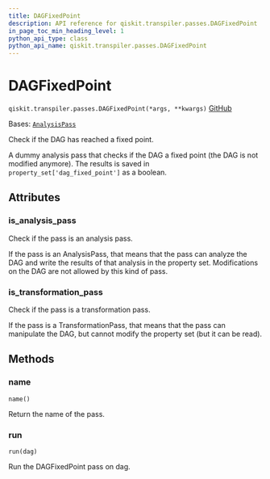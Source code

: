 ```yaml
---
title: DAGFixedPoint
description: API reference for qiskit.transpiler.passes.DAGFixedPoint
in_page_toc_min_heading_level: 1
python_api_type: class
python_api_name: qiskit.transpiler.passes.DAGFixedPoint
---
```


# DAGFixedPoint

<span id="qiskit.transpiler.passes.DAGFixedPoint" />

`qiskit.transpiler.passes.DAGFixedPoint(*args, **kwargs)` [GitHub](https://github.com/qiskit/qiskit/tree/stable/0.25/qiskit/transpiler/passes/utils/dag_fixed_point.py "view source code")

Bases: [`AnalysisPass`](qiskit.transpiler.AnalysisPass "qiskit.transpiler.basepasses.AnalysisPass")

Check if the DAG has reached a fixed point.

A dummy analysis pass that checks if the DAG a fixed point (the DAG is not modified anymore). The results is saved in `property_set['dag_fixed_point']` as a boolean.

## Attributes

<span id="qiskit.transpiler.passes.DAGFixedPoint.is_analysis_pass" />

### is\_analysis\_pass

Check if the pass is an analysis pass.

If the pass is an AnalysisPass, that means that the pass can analyze the DAG and write the results of that analysis in the property set. Modifications on the DAG are not allowed by this kind of pass.

<span id="qiskit.transpiler.passes.DAGFixedPoint.is_transformation_pass" />

### is\_transformation\_pass

Check if the pass is a transformation pass.

If the pass is a TransformationPass, that means that the pass can manipulate the DAG, but cannot modify the property set (but it can be read).

## Methods

### name

<span id="qiskit.transpiler.passes.DAGFixedPoint.name" />

`name()`

Return the name of the pass.

### run

<span id="qiskit.transpiler.passes.DAGFixedPoint.run" />

`run(dag)`

Run the DAGFixedPoint pass on dag.

